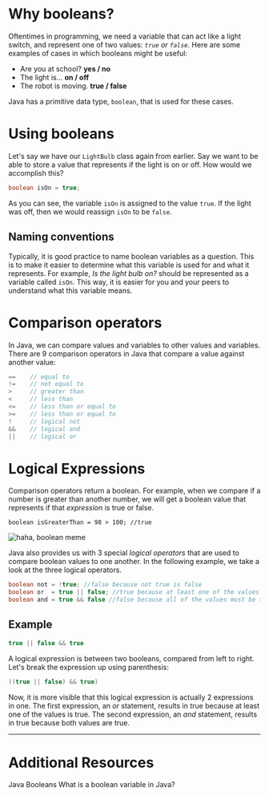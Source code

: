 # Why booleans?

Oftentimes in programming, we need a variable that can act like a light switch, and represent one of two values: *`true` or `false`*. Here are some examples of cases in which booleans might be useful:

- Are you at school? **yes / no**
- The light is... **on / off**
- The robot is moving. **true / false**

Java has a primitive data type, `boolean`, that is used for these cases.

# Using booleans

Let's say we have our `LightBulb` class again from earlier. Say we want to be able to store a value that represents if the light is on or off. How would we accomplish this?

```java
boolean isOn = true;
```

As you can see, the variable `isOn` is assigned to the value `true`. If the light was off, then we would reassign `isOn` to be `false`.

## Naming conventions

Typically, it is good practice to name boolean variables as a question. This is to make it easier to determine what this variable is used for and what it represents. For example, *Is the light bulb on?* should be represented as a variable called `isOn`. This way, it is easier for you and your peers to understand what this variable means.

# Comparison operators

In Java, we can compare values and variables to other values and variables. There are 9 comparison operators in Java that compare a value against another value:

```java
==    // equal to
!=    // not equal to
>     // greater than
<     // less than
<=    // less than or equal to
>=    // less than or equal to
!     // logical not
&&    // logical and
||    // logical or
```

# Logical Expressions

Comparison operators return a boolean. For example, when we compare if a number is greater than another number, we will get a boolean value that represents if that *expression* is true or false.

```
boolean isGreaterThan = 98 > 100; //true
```

![haha, boolean meme](boolean-meme.png)

Java also provides us with 3 special *logical operators* that are used to compare boolean values to one another. In the following example, we take a look at the three logical operators.

```java
boolean not = !true; //false because not true is false
boolean or  = true || false; //true because at least one of the values is true
boolean and = true && false //false because all of the values must be true
```

## Example

```java
true || false && true
```

A logical expression is between two booleans, compared from left to right. Let's break the expression up using parenthesis:

```java
((true || false) && true)
```

Now, it is more visible that this logical expression is actually 2 expressions in one. The first expression, an *or* statement, results in true because at least one of the values is true. The second expression, an *and* statement, results in true because both values are true.

---

# Additional Resources

<Bookmark url="https://www.w3schools.com/java/java_booleans.asp">
Java Booleans
</Bookmark>

<Bookmark url="https://www.educative.io/edpresso/what-is-a-boolean-variable-in-java">
What is a boolean variable in Java?
</Bookmark>